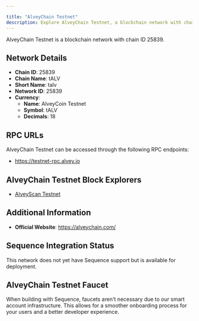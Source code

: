```yaml
---

title: "AlveyChain Testnet"
description: Explore AlveyChain Testnet, a blockchain network with chain ID 25839. Learn about its native currency, AlveyCoin Testnet, and how to interact with the network.
---
```




AlveyChain Testnet is a blockchain network with chain ID 25839.

## Network Details

- **Chain ID**: 25839
- **Chain Name**: tALV
- **Short Name**: talv
- **Network ID**: 25839
- **Currency**: 
  - **Name**: AlveyCoin Testnet
  - **Symbol**: tALV
  - **Decimals**: 18

## RPC URLs

AlveyChain Testnet can be accessed through the following RPC endpoints:

- https://testnet-rpc.alvey.io

## AlveyChain Testnet Block Explorers

- [AlveyScan Testnet](https://alveytestnet.com)

## Additional Information

- **Official Website**: https://alveychain.com/

## Sequence Integration Status

This network does not yet have Sequence support but is available for deployment.

## AlveyChain Testnet Faucet

When building with Sequence, faucets aren't necessary due to our smart account infrastructure. This allows for a smoother onboarding process for your users and a better developer experience.
